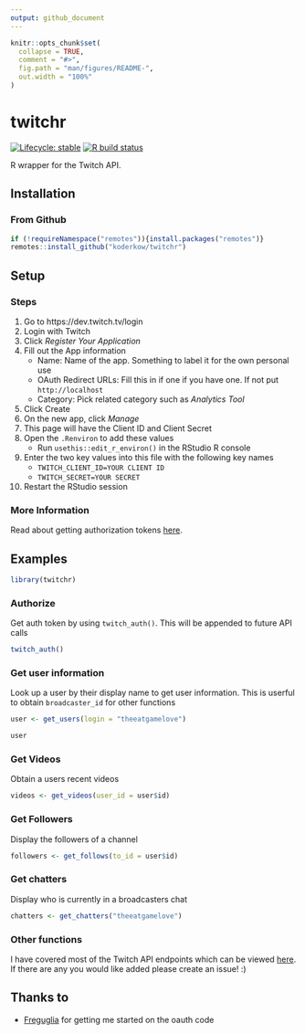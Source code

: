 ```yaml
---
output: github_document
---
```


<!-- README.md is generated from README.Rmd. Please edit that file -->

```r
knitr::opts_chunk$set(
  collapse = TRUE,
  comment = "#>",
  fig.path = "man/figures/README-",
  out.width = "100%"
)
```

# twitchr

<!-- badges: start -->
[![Lifecycle: stable](https://img.shields.io/badge/lifecycle-stable-brightgreen.svg)](https://lifecycle.r-lib.org/articles/stages.html#stable)
[![R build status](https://github.com/KoderKow/twitchr/workflows/R-CMD-check/badge.svg)](https://github.com/KoderKow/twitchr/actions/)
<!-- badges: end -->

R wrapper for the Twitch API.

## Installation

### From Github

```r
if (!requireNamespace("remotes")){install.packages("remotes")}
remotes::install_github("koderkow/twitchr")
```

## Setup

### Steps

1. Go to https://dev.twitch.tv/login
2. Login with Twitch
3. Click *Register Your Application*
4. Fill out the App information
    - Name: Name of the app. Something to label it for the own personal use
    - OAuth Redirect URLs: Fill this in if one if you have one. If not put `http://localhost`
    - Category: Pick related category such as *Analytics Tool*
5. Click Create
6. On the new app, click *Manage*
7. This page will have the Client ID and Client Secret
8. Open the `.Renviron` to add these values
    - Run `usethis::edit_r_environ()` in the RStudio R console
9. Enter the two key values into this file with the following key names
    - `TWITCH_CLIENT_ID=YOUR CLIENT ID`
    - `TWITCH_SECRET=YOUR SECRET`
10. Restart the RStudio session

### More Information

Read about getting authorization tokens [here](https://dev.twitch.tv/docs/authentication/).

## Examples

```r
library(twitchr)
```

### Authorize

Get auth token by using `twitch_auth()`. This will be appended to future API calls

```r
twitch_auth()
```

### Get user information

Look up a user by their display name to get user information. This is userful to obtain `broadcaster_id` for other functions

```r
user <- get_users(login = "theeatgamelove")

user
```

### Get Videos

Obtain a users recent videos 

```r
videos <- get_videos(user_id = user$id)
```

### Get Followers

Display the followers of a channel

```r
followers <- get_follows(to_id = user$id)
```

### Get chatters

Display who is currently in a broadcasters chat

```r
chatters <- get_chatters("theeatgamelove")
```

### Other functions

I have covered most of the Twitch API endpoints which can be viewed [here](https://koderkow.github.io/twitchr/reference/index.html). If there are any you would like added please create an issue! :)

## Thanks to

- [Freguglia](https://github.com/Freguglia/rTwitchAPI/) for getting me started on the oauth code
